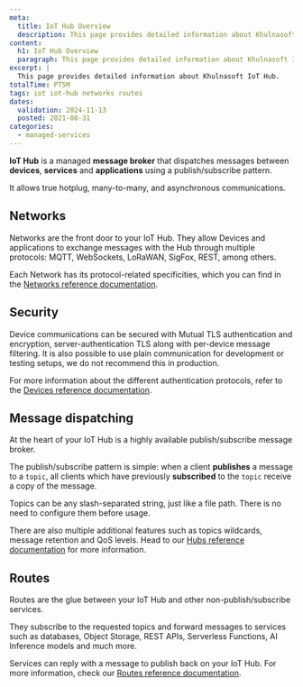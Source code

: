 ```yaml
---
meta:
  title: IoT Hub Overview
  description: This page provides detailed information about Khulnasoft IoT Hub.
content:
  h1: IoT Hub Overview
  paragraph: This page provides detailed information about Khulnasoft IoT Hub.
excerpt: |
  This page provides detailed information about Khulnasoft IoT Hub.
totalTime: PT5M
tags: iot iot-hub networks routes
dates:
  validation: 2024-11-13
  posted: 2021-08-31
categories:
  - managed-services
---
```


**IoT Hub** is a managed **message broker** that dispatches messages between **devices**, **services** and **applications** using a publish/subscribe pattern.

It allows true hotplug, many-to-many, and asynchronous communications.

<Lightbox src="khulnasoft-iothub-overview.webp" size="large" alt=""/>

## Networks

Networks are the front door to your IoT Hub. They allow Devices and applications to exchange messages with the Hub through multiple protocols: MQTT, WebSockets, LoRaWAN, SigFox, REST, among others.

Each Network has its protocol-related specificities, which you can find in the [Networks reference documentation](/managed-services/iot-hub/reference-content/networks/).

## Security

Device communications can be secured with Mutual TLS authentication and encryption, server-authentication TLS along with per-device message filtering. It is also possible to use plain communication for development or testing setups, we do not recommend this in production.

For more information about the different authentication protocols, refer to the [Devices reference documentation](/managed-services/iot-hub/reference-content/devices/).

## Message dispatching

At the heart of your IoT Hub is a highly available publish/subscribe message broker.

The publish/subscribe pattern is simple: when a client **publishes** a message to a `topic`, all clients which have previously **subscribed** to the `topic` receive a copy of the message.

<Message type="note">
  Topics can be any slash-separated string, just like a file path. There is no need to configure them before usage.
</Message>

There are also multiple additional features such as topics wildcards, message retention and QoS levels. Head to our [Hubs reference documentation](/managed-services/iot-hub/reference-content/hubs/) for more information.

## Routes

Routes are the glue between your IoT Hub and other non-publish/subscribe services.

They subscribe to the requested topics and forward messages to services such as databases, Object Storage, REST APIs, Serverless Functions, AI Inference models and much more.

Services can reply with a message to publish back on your IoT Hub. For more information, check our [Routes reference documentation](/managed-services/iot-hub/reference-content/routes/).


